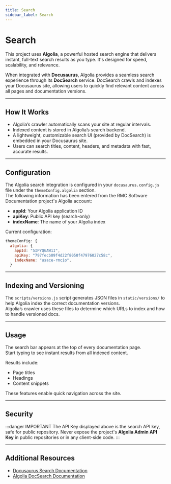 ```yaml
---
title: Search
sidebar_label: Search
---
```


# Search

This project uses **Algolia**, a powerful hosted search engine that delivers instant, full-text search results as you type. It's designed for speed, scalability, and relevance.

When integrated with **Docusaurus**, Algolia provides a seamless search experience through its **DocSearch** service. DocSearch crawls and indexes your Docusaurus site, allowing users to quickly find relevant content across all pages and documentation versions.

---

## How It Works

- Algolia’s crawler automatically scans your site at regular intervals.
- Indexed content is stored in Algolia’s search backend.
- A lightweight, customizable search UI (provided by DocSearch) is embedded in your Docusaurus site.
- Users can search titles, content, headers, and metadata with fast, accurate results.

---

## Configuration

The Algolia search integration is configured in your `docusaurus.config.js` file under the `themeConfig.algolia` section.  
The following information has been entered from the RMC Software Documentation project's Algolia account:

- **appId**: Your Algolia application ID
- **apiKey**: Public API key (search-only)
- **indexName**: The name of your Algolia index

Current configuration:

```js title="docusaurus.config.js"
themeConfig: {
  algolia: {
    appId: "5IPYQGAW1I",
    apiKey: "797fecb09f4d22f8050f47976027c58c",
    indexName: "usace-rmcio",
  }
```

---

## Indexing and Versioning

The `scripts/versions.js` script generates JSON files in `static/versions/` to help Algolia index the correct documentation versions.  
Algolia’s crawler uses these files to determine which URLs to index and how to handle versioned docs.

---

## Usage

The search bar appears at the top of every documentation page.  
Start typing to see instant results from all indexed content.

Results include:

- Page titles
- Headings
- Content snippets

These features enable quick navigation across the site.

---

## Security

:::danger IMPORTANT
The API Key displayed above is the search API key, safe for public repository. Never expose the project's **Algolia Admin API Key** in
public repositories or in any client-side code.
:::

---

## Additional Resources

- [Docusaurus Search Documentation](https://docusaurus.io/docs/search)
- [Algolia DocSearch Documentation](https://docsearch.algolia.com/)
